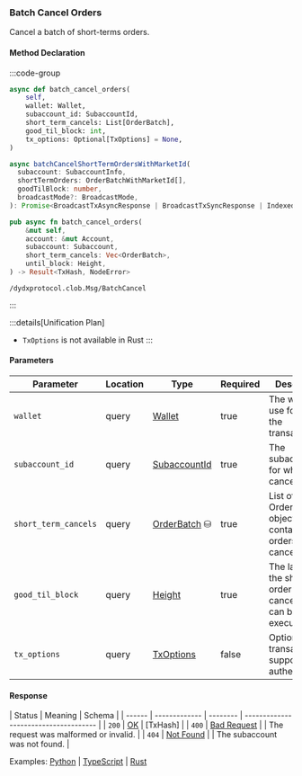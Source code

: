 ### Batch Cancel Orders

Cancel a batch of short-terms orders.

#### Method Declaration

:::code-group

```python [Python]
async def batch_cancel_orders(
    self,
    wallet: Wallet,
    subaccount_id: SubaccountId,
    short_term_cancels: List[OrderBatch],
    good_til_block: int,
    tx_options: Optional[TxOptions] = None,
)
```

```typescript [TypeScript]
async batchCancelShortTermOrdersWithMarketId(
  subaccount: SubaccountInfo,
  shortTermOrders: OrderBatchWithMarketId[],
  goodTilBlock: number,
  broadcastMode?: BroadcastMode,
): Promise<BroadcastTxAsyncResponse | BroadcastTxSyncResponse | IndexedTx>
```

```rust [Rust]
pub async fn batch_cancel_orders(
    &mut self,
    account: &mut Account,
    subaccount: Subaccount,
    short_term_cancels: Vec<OrderBatch>,
    until_block: Height,
) -> Result<TxHash, NodeError>
```

```url [API]
/dydxprotocol.clob.Msg/BatchCancel
```

:::

:::details[Unification Plan]

- `TxOptions` is not available in Rust
  :::

#### Parameters

| Parameter            | Location | Type           | Required | Description                                                           |
| -------------------- | -------- | -------------- | -------- | --------------------------------------------------------------------- |
| `wallet`             | query    | [Wallet]       | true     | The wallet to use for signing the transaction.                        |
| `subaccount_id`      | query    | [SubaccountId] | true     | The subaccount ID for which to cancel orders.                         |
| `short_term_cancels` | query    | [OrderBatch] ⛁ | true     | List of OrderBatch objects containing the orders to cancel.           |
| `good_til_block`     | query    | [Height]       | true     | The last block the short term order cancellations can be executed at. |
| `tx_options`         | query    | [TxOptions]    | false    | Options for transaction to support authenticators.                    |

#### Response

| Status | Meaning       | Schema   |
| ------ | ------------- | -------- | ------------------------------------- |
| `200`  | [OK]          | [TxHash] |
| `400`  | [Bad Request] |          | The request was malformed or invalid. |
| `404`  | [Not Found]   |          | The subaccount was not found.         |

Examples: [Python] | [TypeScript] | [Rust]

[Python]: https://github.com/dydxprotocol/v4-clients/blob/main/v4-client-py-v2/examples/batch_cancel_example.py
[TypeScript]: https://github.com/dydxprotocol/v4-clients/blob/main/v4-client-js/examples/batch_cancel_orders_example.ts
[Rust]: https://github.com/dydxprotocol/v4-clients/blob/main/v4-client-rs/client/examples/batch_cancel_orders.rs
[Wallet]: /types/wallet
[OK]: /types/ok
[SubaccountId]: /types/subaccount_id
[OrderBatch]: /types/order_batch
[TxOptions]: /types/tx_options
[Height]: /types/height
[String]: /types/string
[Bad Request]: /types/bad-request
[Not Found]: /types/not-found
